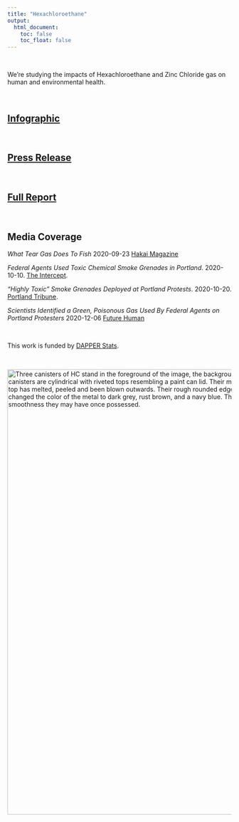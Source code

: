 ```yaml
---
title: "Hexachloroethane"
output:
  html_document:
    toc: false
    toc_float: false
---
```


<br>

We're studying the impacts of Hexachloroethane and Zinc Chloride gas on human and environmental health.


<br> 

## <a href="images/hc_can_graphic.png">Infographic</a>


<br> 

## <a href="files/hc_press_release.pdf">Press Release</a>


<br> 

## [Full Report](https://doi.org/10.5281/zenodo.4059329) 

<br>

## Media Coverage

*What Tear Gas Does To Fish* 2020-09-23 [Hakai Magazine](https://www.hakaimagazine.com/news/what-tear-gas-does-to-fish/)

*Federal Agents Used Toxic Chemical Smoke Grenades in Portland*. 2020-10-10. [The Intercept](https://theintercept.com/2020/10/10/portland-tear-gas-chemical-grenades-protests/).

*"Highly Toxic" Smoke Grenades Deployed at Portland Protests*. 2020-10-20. [Portland Tribune](https://pamplinmedia.com/pt/9-news/484862-390719-sinister-smoke).

*Scientists Identified a Green, Poisonous Gas Used By Federal Agents on Portland Protesters* 2020-12-06 [Future Human](https://futurehuman.medium.com/scientists-identified-a-green-poisonous-gas-used-by-federal-agents-on-portland-protesters-5b56ac20a624)

<br>

This work is funded by [DAPPER Stats](https://www.dapperstats.com).

<br>

<img src="images/3hcs.jpg" alt="Three canisters of HC stand in the foreground of the image, the background yields three other canisters of various chemical agents. The HC canisters are cylindrical with riveted tops resembling a paint can lid. Their markings have burned away with the heat of their ignition. Metal along the top has melted, peeled and been blown outwards. Their rough rounded edges border holes into the center of the canister. Chemical reactions have changed the color of the metal to dark grey, rust brown, and a navy blue. The canisters are dented from impact and appear to have lost any smoothness they may have once possessed." width="1000"> 


<br>
